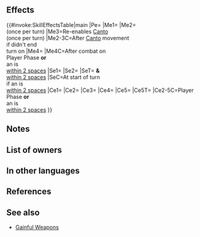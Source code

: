 {{Weapon Infobox
|tagid=SID_金鹿の愛の弓
|intID=4569
|userVersion1=Bow
|userVersion2=Arrow
|exclusive=1
|weaponType=Bow
|cost=400
|might=14
|range=2
|cooldown=-1
|effectiveness=Flying
|effect=Enables【Canto (Rem.; Min １)】.<br>Accelerates Special trigger (cooldown count-1).<br>Effective against flying foes.<br><br>After Canto (including cases where action is ended due to Canto Control), if unit entered combat on the current turn, grants another action to unit, and re-enables Canto (once per turn; does not trigger when affected by effects of traps in Aether Raids during Canto).<br><br>At start of turn, if unit is within 2 spaces of an ally, grants【Null Follow-Up】and【Preempt Pulse】 to unit and allies within 2 spaces of unit for 1 turn.<br><br>If unit initiates combat or is within 2 spaces of an ally, grants bonus to unit's Atk/Spd/Def/Res = 15% of unit's Spd at start of combat + 5, neutralizes foe's bonuses to Spd/Def, deals +X × 5 damage (X = number of Bonus effects active on unit, excluding stat bonuses + number of Penalty effects active on foe, excluding stat penalties; max 5; excluding area-of-effect Specials), and neutralizes effects that inflict "Special cooldown charge -X" on unit during combat, and restores 7 HP to unit after combat.<br><br>【Canto (Rem.; Min １)】<br>After an attack, Assist skill, or structure destruction, unit can move spaces = any movement not already used that turn (min. １; if unit used a movement skill that warped them, unit can move １ space(s)).<br>(Once per turn. Only highest value applied. Does not stack.)<br><br>【Null Follow-Up】<br>If unit's Spd > foe's Spd during combat, neutralizes effects that guarantee foe's follow-up attacks and effects that prevent unit's follow-up attacks for 1 turn.<br><br>【Preempt Pulse】<br>Grants Special cooldown count-1 to unit before unit's first attack during combat.
|required=Silver Bow
|properties=
}}
==Effects==
{{#invoke:SkillEffectsTable|main
|Pe={{Eft|Accelerates Special}}
|Me1={{Eft|Canto|Rem.; Min 1}}
|Me2={{Eft|Galeforce}}<br>(once per turn)
|Me3=Re-enables [[Canto]]<br>(once per turn)
|Me2-3C=After [[Canto]] movement<br>if {{Tgt|Unit}} didn't end<br>turn on {{Stt|Traps}}
|Me4={{Eft|Heal|7}}
|Me4C=After combat on<br>Player Phase '''or'''<br>an {{Tgt|Ally}} is<br>[[within 2 spaces]]
|Se1={{SEt|Null Follow-Up}}
|Se2={{SEt|Preempt Pulse}}
|SeT={{Tgt|Unit}} '''&''' {{Tgt|Allies}}<br>[[within 2 spaces]]
|SeC=At start of turn<br>if an {{Tgt|Ally}} is<br>[[within 2 spaces]]
|Ce1={{Eft|Effectiveness|{{Mt|Flying}}}}
|Ce2={{Eft|Temporary buffs|Atk/Spd/Def/Res|15% of {{Tgt|Unit}}'s Spd<br>at start of combat, +5}}
|Ce3={{Eft|Damage Boost|5 x ({{Kp|Bonus}} effects<br>on {{Tgt|Unit}} '''&''' {{Kp|Penalty}}<br>effects on {{Tgt|Foe}})<br>(exc. {{SEt|Bonuses}} '''&''' {{SEt|Penalties}})|max=25}} 
|Ce4={{Eft|Neutralize Guard}}
|Ce5={{Eft|Neutralize Bonuses|Spd/Def}}
|Ce5T={{Tgt|Foe}}
|Ce2-5C=Player Phase '''or'''<br>an {{Tgt|Ally}} is<br>[[within 2 spaces]]
}}

==Notes==
{{Canto|Rem.; Min 1}}
{{Galeforce notes}}
{{Temporary buffs}}
{{At start of combat}}
{{Bonus neutralization}}
{{FlatDamageBoost|X (max: 25)}}
{{CooldownChargeMinusNeutralization}}
{{After combat healing}}
==List of owners==
{{Skill Hero List}}
==In other languages==
{{OtherLanguages
|japanese=
|german=
|spanishEU=
|spanishLA=
|french=
|italian=
|chineseTW=
|portuguese=
}}
==References==
<references/>
==See also==
{{See also skills|cond=(Description LIKE '%【Preempt Pulse】%' OR Description LIKE '%re-enables Canto%' OR Description LIKE '%number of%Bonus%effects active on unit%Penalty%effects active on foe%') AND Exclusive='1' AND NAME NOT LIKE '%gainful%'}}
* [[Skill families/Weapons#Gainful|Gainful Weapons]]
{{Weapons Navbox}}
